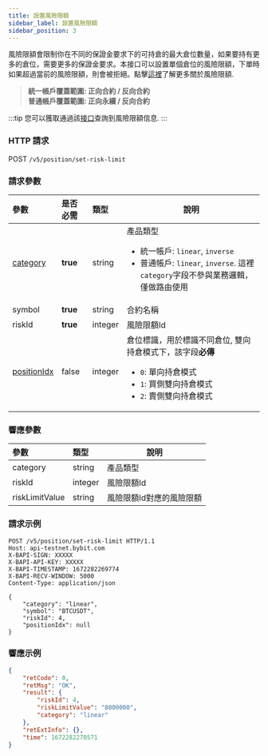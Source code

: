 ```yaml
---
title: 設置風險限額
sidebar_label: 設置風險限額
sidebar_position: 3
---
```


風險限額會限制你在不同的保證金要求下的可持倉的最大倉位數量，如果要持有更多的倉位，需要更多的保證金要求。本接口可以設置單個倉位的風險限額，下單時如果超過當前的風險限額，則會被拒絕。點擊<a href="https://www.bybit.com/zh-TW/help-center/bybitHC_Article?language=zh_TW&id=000001164">這裡</a>了解更多關於風險限額.
> **統一帳戶覆蓋範圍: 正向合約 / 反向合約**<br/>
> **普通帳戶覆蓋範圍: 正向永續 / 反向合約**

:::tip
您可以獲取通過該[接口](../market/risk-limit#)查詢到風險限額信息.
:::

### HTTP 請求
POST `/v5/position/set-risk-limit`

### 請求參數
| 參數 | 是否必需 | 類型 | 說明|
|:----- |:-------|:-----|------ |
|[category](../enum#category) |**true** |string |產品類型 <ul><li>統一帳戶: `linear`, `inverse`</li><li>普通帳戶: `linear`, `inverse`. 這裡`category`字段不參與業務邏輯，僅做路由使用</li></ul> |
|symbol |**true** |string |合約名稱|
|riskId |**true** |integer |風險限額Id|
|[positionIdx](../enum#positionidx) |false |integer |倉位標識，用於標識不同倉位, 雙向持倉模式下，該字段**必傳**<ul><li>`0`: 單向持倉模式</li><li>`1`: 買側雙向持倉模式</li><li>`2`: 賣側雙向持倉模式</li></ul>|

### 響應參數
| 參數 | 類型 | 說明|
|:----- |:-----|----- |
|category |string |產品類型 |
|riskId |integer |風險限額Id |
|riskLimitValue |string |風險限額Id對應的風險限額 |

### 請求示例

```http
POST /v5/position/set-risk-limit HTTP/1.1
Host: api-testnet.bybit.com
X-BAPI-SIGN: XXXXX
X-BAPI-API-KEY: XXXXX
X-BAPI-TIMESTAMP: 1672282269774
X-BAPI-RECV-WINDOW: 5000
Content-Type: application/json

{
    "category": "linear",
    "symbol": "BTCUSDT",
    "riskId": 4,
    "positionIdx": null
}
```

### 響應示例

```json
{
    "retCode": 0,
    "retMsg": "OK",
    "result": {
        "riskId": 4,
        "riskLimitValue": "8000000",
        "category": "linear"
    },
    "retExtInfo": {},
    "time": 1672282270571
}
```